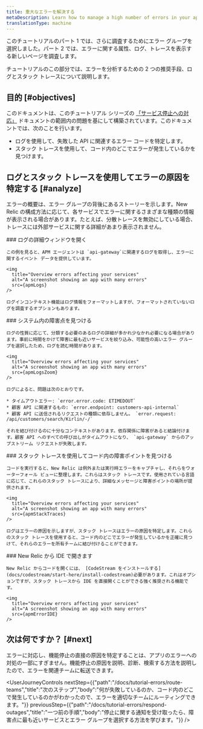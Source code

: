 ```yaml
---
title: 重大なエラーを解決する
metaDescription: Learn how to manage a high number of errors in your app.
translationType: machine
---
```







このチュートリアルのパート 1 では、さらに調査するためにエラー グループを選択しました。パート 2 では、エラーに関する属性、ログ、トレースを表示する新しいページを調査します。

チュートリアルのこの部分では、エラーを分析するための 2 つの推奨手段、ログとスタック トレースについて説明します。

## 目的 [#objectives]

このドキュメントは、このチュートリアル シリーズの [「サービス停止への対応」](/docs/tutorial-errors/respond-outages) ドキュメントの範囲内の問題を基にして構築されています。このドキュメントでは、次のことを行います。

* ログを使用して、失敗した API に関連するエラー コードを特定します。
* スタック トレースを使用して、コード内のどこでエラーが発生しているかを見つけます。

## ログとスタック トレースを使用してエラーの原因を特定する [#analyze]

エラーの概要は、エラー グループの背後にあるストーリーを示します。New Relic の構成方法に応じて、各サービスでエラーに関するさまざまな種類の情報が表示される場合があります。たとえば、分散トレースを無効にしている場合、トレースには外部サービスに関する詳細があまり表示されません。

<Steps>
  <Step>
    ### ログの詳細ウィンドウを開く

    この例を見ると、APM エージェントは `api-gateway`に関連するログを取得し、エラーに関するイベント データを提供しています。

    <img
      title="Overview errors affecting your services"
      alt="A screenshot showing an app with many errors"
      src={apmLogs}
    />

    ログインコンテキスト機能はログ情報をフォーマットしますが、フォーマットされていないログを調査するオプションもあります。
  </Step>

  <Step>
    ### システム内の障害点を見つける

    ログの性質に応じて、分類する必要のあるログの詳細が多かれ少なかれ必要になる場合があります。事前に時間をかけて障害に最も近いサービスを絞り込み、可能性の高いエラー グループを選択したため、ログを読む時間があります。

    <img
      title="Overview errors affecting your services"
      alt="A screenshot showing an app with many errors"
      src={apmLogsZoom}
    />

    ログによると、問題は次のとおりです。

    * タイムアウトエラー: `error.error.code: ETIMEDOUT`
    * 顧客 API に関連するもの: `error.endpoint: customers-api-internal`
    * 顧客 API に送信されるリクエストの種類に依存しません。 `error.request: /api/customers/search/Kirlin/-/`

    それを結び付けるのに十分なコンテキストがあります。依存関係に障害があると結論付けます。顧客 API へのすべての呼び出しがタイムアウトになり、 `api-gateway` からのアップストリーム リクエストが失敗します。
  </Step>

  <Step>
    ### スタック トレースを使用してコード内の障害ポイントを見つける

    コードを実行すると、New Relic は例外または実行時エラーをキャプチャし、それらをウォーターフォール ビューに整理します。これらはスタック トレースです。使用されている言語に応じて、これらのスタック トレースにより、詳細なメッセージと障害ポイントの場所が提供されます。

    <img
      title="Overview errors affecting your services"
      alt="A screenshot showing an app with many errors"
      src={apmStackTraces}
    />

    ログはエラーの原因を示しますが、スタック トレースはエラーの原因を特定します。これらのスタック トレースを使用すると、コード内のどこでエラーが発生しているかを正確に見つけて、それらのエラーを所有チームに結び付けることができます。
  </Step>

  <Step>
    ### New Relic から IDE で開きます

    New Relic からコードを開くには、 [CodeStream をインストールする](docs/codestream/start-here/install-codestream)必要があります。これはオプションですが、スタック トレースから IDE を直接開くことができる強く推奨される機能です。

    <img
      title="Overview errors affecting your services"
      alt="A screenshot showing an app with many errors"
      src={apmErrorIDE}
    />
  </Step>
</Steps>

## 次は何ですか？ [#next]

エラーに対応し、機能停止の直接の原因を特定することは、アプリのエラーへの対処の一部にすぎません。機能停止の原因を説明、診断、検索する方法を説明したので、エラーを関連チームに転送できます。

<UserJourneyControls
  nextStep={{"path":"/docs/tutorial-errors/route-teams","title":"次のステップ","body":"何が失敗しているのか、コード内のどこで発生しているのかがわかったので、エラーを適切なチームにルーティングできます。"}}
  previousStep={{"path":"/docs/tutorial-errors/respond-outages","title":"一つ前の手順","body":"停止に関する通知を受け取ったら、障害点に最も近いサービスとエラー グループを選択する方法を学びます。"}}
/>